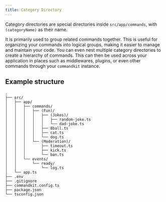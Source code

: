 ```yaml
---
title: Category Directory
---
```


Category directories are special directories inside
`src/app/commands`, with `(categoryName)` as their name.

It is primarily used to group related commands together. This is
useful for organizing your commands into logical groups, making it
easier to manage and maintain your code. You can even nest multiple
category directories to create a hierarchy of commands. This can then
be used across your application in places such as middlewares,
plugins, or even other commands through your `commandkit` instance.

## Example structure

```title="" {4-15}
.
├── src/
│   ├── app/
│   │   ├── commands/
│   │   │   ├── (Fun)/
│   │   │   │   ├── (Jokes)/
│   │   │   │   │   ├── random-joke.ts
│   │   │   │   │   └── dad-joke.ts
│   │   │   │   ├── 8ball.ts
│   │   │   │   ├── cat.ts
│   │   │   │   └── dog.ts
│   │   │   └── (Moderation)/
│   │   │       ├── timeout.ts
│   │   │       ├── kick.ts
│   │   │       └── ban.ts
│   │   └── events/
│   │       └── ready/
│   │           └── log.ts
│   └── app.ts
├── .env
├── .gitignore
├── commandkit.config.ts
├── package.json
└── tsconfig.json
```
